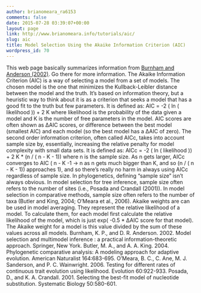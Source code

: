 ```yaml
---
author: brianomeara_ra6153
comments: false
date: 2015-07-28 03:39:07+00:00
layout: page
link: http://www.brianomeara.info/tutorials/aic/
slug: aic
title: Model Selection Using the Akaike Information Criterion (AIC)
wordpress_id: 70
---
```


This web page basically summarizes information from [Burnham and Anderson (2002)](http://books.google.com/books?id=BQYR6js0CC8C). Go there for more information.
The Akaike Information Criterion (AIC) is a way of selecting a model from a set of models. The chosen model is the one that minimizes the Kullback-Leibler distance between the model and the truth. It's based on information theory, but a heuristic way to think about it is as a criterion that seeks a model that has a good fit to the truth but few parameters. It is defined as:
AIC = -2 ( ln ( likelihood )) + 2 K
where likelihood is the probability of the data given a model and K is the number of free parameters in the model. AIC scores are often shown as ∆AIC scores, or difference between the best model (smallest AIC) and each model (so the best model has a ∆AIC of zero).
The second order information criterion, often called AICc, takes into account sample size by, essentially, increasing the relative penalty for model complexity with small data sets. It is defined as:
AICc = -2 ( ln ( likelihood )) + 2 K * (n / ( n - K - 1))
where n is the sample size. As n gets larger, AICc converges to AIC ( n - K -1 -> n as n gets much bigger than K, and so (n / ( n - K - 1)) approaches 1), and so there's really no harm in always using AICc regardless of sample size. In phylogenetics, defining "sample size" isn't always obvious. In model selection for tree inference, sample size often refers to the number of sites (i.e., Posada and Crandall (2001)). In model selection in comparative methods, sample size often refers to the number of taxa (Butler and King, 2004; O'Meara et al., 2006).
Akaike weights are can be used in model averaging. They represent the relative likelihood of a model. To calculate them, for each model first calculate the relative likelihood of the model, which is just exp( -0.5 * ∆AIC score for that model). The Akaike weight for a model is this value divided by the sum of these values across all models.
Burnham, K. P., and D. R. Anderson. 2002. Model selection and multimodel inference : a practical information-theoretic approach. Springer, New York.
Butler, M. A., and A. A. King. 2004. Phylogenetic comparative analysis: A modeling approach for adaptive evolution. American Naturalist 164:683-695.
O'Meara, B. C., C. Ane, M. J. Sanderson, and P. C. Wainwright. 2006. Testing for different rates of continuous trait evolution using likelihood. Evolution 60:922-933.
Posada, D., and K. A. Crandall. 2001. Selecting the best-fit model of nucleotide substitution. Systematic Biology 50:580-601.

